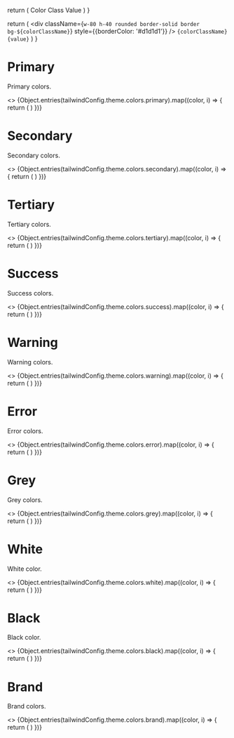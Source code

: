 

  return (
    <thead>
      <tr>
        <th>Color</th>
        <th>Class</th>
        <th>Value</th>
      </tr>
    </thead>
  )
}

  return (
    <tr key={colorClassName}>
      <td>
        <div
          className={`w-80 h-40 rounded border-solid border bg-${colorClassName}`}
          style={{borderColor: '#d1d1d1'}}
        />
      </td>
      <td>
        <code>{colorClassName}</code>
      </td>
      <td>
        <code>{value}</code>
      </td>
    </tr>
  )
}

<Meta title="Docs/Colors" />

# Primary

Primary colors.

<DocTable>
  <>
    <ColorTableHead />
    <tbody>
      {Object.entries(tailwindConfig.theme.colors.primary).map((color, i) => {
        return (
          <ColorTableRow
            key={color[1]}
            colorClassName={
              color[0].endsWith('DEFAULT') ? 'primary' : `primary-${color[0]}`
            }
            value={color[1]}
          />
        )
      })}
    </tbody>
  </>
</DocTable>

# Secondary

Secondary colors.

<DocTable>
  <>
    <ColorTableHead />
    <tbody>
      {Object.entries(tailwindConfig.theme.colors.secondary).map((color, i) => {
        return (
          <ColorTableRow
            key={color[1]}
            colorClassName={
              color[0].endsWith('DEFAULT')
                ? 'secondary'
                : `secondary-${color[0]}`
            }
            value={color[1]}
          />
        )
      })}
    </tbody>
  </>
</DocTable>

# Tertiary

Tertiary colors.

<DocTable>
  <>
    <ColorTableHead />
    <tbody>
      {Object.entries(tailwindConfig.theme.colors.tertiary).map((color, i) => {
        return (
          <ColorTableRow
            key={color[1]}
            colorClassName={
              color[0].endsWith('DEFAULT') ? 'tertiary' : `tertiary-${color[0]}`
            }
            value={color[1]}
          />
        )
      })}
    </tbody>
  </>
</DocTable>

# Success

Success colors.

<DocTable>
  <>
    <ColorTableHead />
    <tbody>
      {Object.entries(tailwindConfig.theme.colors.success).map((color, i) => {
        return (
          <ColorTableRow
            key={color[1]}
            colorClassName={
              color[0].endsWith('DEFAULT') ? 'success' : `success-${color[0]}`
            }
            value={color[1]}
          />
        )
      })}
    </tbody>
  </>
</DocTable>

# Warning

Warning colors.

<DocTable>
  <>
    <ColorTableHead />
    <tbody>
      {Object.entries(tailwindConfig.theme.colors.warning).map((color, i) => {
        return (
          <ColorTableRow
            key={color[1]}
            colorClassName={
              color[0].endsWith('DEFAULT') ? 'warning' : `warning-${color[0]}`
            }
            value={color[1]}
          />
        )
      })}
    </tbody>
  </>
</DocTable>

# Error

Error colors.

<DocTable>
  <>
    <ColorTableHead />
    <tbody>
      {Object.entries(tailwindConfig.theme.colors.error).map((color, i) => {
        return (
          <ColorTableRow
            key={color[1]}
            colorClassName={
              color[0].endsWith('DEFAULT') ? 'error' : `error-${color[0]}`
            }
            value={color[1]}
          />
        )
      })}
    </tbody>
  </>
</DocTable>

# Grey

Grey colors.

<DocTable>
  <>
    <ColorTableHead />
    <tbody>
      {Object.entries(tailwindConfig.theme.colors.grey).map((color, i) => {
        return (
          <ColorTableRow
            key={color[1]}
            colorClassName={
              color[0].endsWith('DEFAULT') ? 'grey' : `grey-${color[0]}`
            }
            value={color[1]}
          />
        )
      })}
    </tbody>
  </>
</DocTable>

# White

White color.

<DocTable>
  <>
    <ColorTableHead />
    <tbody>
      {Object.entries(tailwindConfig.theme.colors.white).map((color, i) => {
        return (
          <ColorTableRow
            key={color[1]}
            colorClassName={
              color[0].endsWith('DEFAULT') ? 'white' : `white-${color[0]}`
            }
            value={color[1]}
          />
        )
      })}
    </tbody>
  </>
</DocTable>

# Black

Black color.

<DocTable>
  <>
    <ColorTableHead />
    <tbody>
      {Object.entries(tailwindConfig.theme.colors.black).map((color, i) => {
        return (
          <ColorTableRow
            key={color[1]}
            colorClassName={
              color[0].endsWith('DEFAULT') ? 'black' : `black-${color[0]}`
            }
            value={color[1]}
          />
        )
      })}
    </tbody>
  </>
</DocTable>

# Brand

Brand colors.

<DocTable>
  <>
    <ColorTableHead />
    <tbody>
      {Object.entries(tailwindConfig.theme.colors.brand).map((color, i) => {
        return (
          <ColorTableRow
            key={color[1]}
            colorClassName={
              color[0].endsWith('DEFAULT') ? 'brand' : `brand-${color[0]}`
            }
            value={color[1]}
          />
        )
      })}
    </tbody>
  </>
</DocTable>
